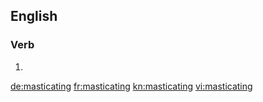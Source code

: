 ==English==

===Verb===
{{head|en|present participle}}

# {{present participle of|masticate|lang=en}}

[[de:masticating]]
[[fr:masticating]]
[[kn:masticating]]
[[vi:masticating]]